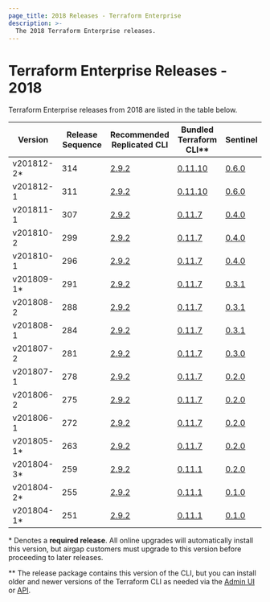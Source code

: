 ```yaml
---
page_title: 2018 Releases - Terraform Enterprise
description: >-
  The 2018 Terraform Enterprise releases.
---
```


# Terraform Enterprise Releases - 2018

Terraform Enterprise releases from 2018 are listed in the table below.

| Version     | Release Sequence | Recommended<br /> Replicated CLI                                   | Bundled <br />Terraform CLI**                                              | Sentinel                                                                       |
| ----------- | ---------------- | ------------------------------------------------------------------ | ----------------------------------------------------------------------- | ------------------------------------------------------------------------------ |
| v201812-2\* | 314              | [2.9.2](https://release-notes.replicated.com/release-notes/2.9.2/) | [0.11.10](https://github.com/hashicorp/terraform/releases/tag/v0.11.10) | [0.6.0](https://docs.hashicorp.com/sentinel/changelog#0-6-0-november-30-2018)  |
| v201812-1   | 311              | [2.9.2](https://release-notes.replicated.com/release-notes/2.9.2/) | [0.11.10](https://github.com/hashicorp/terraform/releases/tag/v0.11.10) | [0.6.0](https://docs.hashicorp.com/sentinel/changelog#0-6-0-november-30-2018)  |
| v201811-1   | 307              | [2.9.2](https://release-notes.replicated.com/release-notes/2.9.2/) | [0.11.7](https://github.com/hashicorp/terraform/releases/tag/v0.11.7)   | [0.4.0](https://docs.hashicorp.com/sentinel/changelog#0-4-0-october-1-2018)    |
| v201810-2   | 299              | [2.9.2](https://release-notes.replicated.com/release-notes/2.9.2/) | [0.11.7](https://github.com/hashicorp/terraform/releases/tag/v0.11.7)   | [0.4.0](https://docs.hashicorp.com/sentinel/changelog#0-4-0-october-1-2018)    |
| v201810-1   | 296              | [2.9.2](https://release-notes.replicated.com/release-notes/2.9.2/) | [0.11.7](https://github.com/hashicorp/terraform/releases/tag/v0.11.7)   | [0.4.0](https://docs.hashicorp.com/sentinel/changelog#0-4-0-october-1-2018)    |
| v201809-1\* | 291              | [2.9.2](https://release-notes.replicated.com/release-notes/2.9.2/) | [0.11.7](https://github.com/hashicorp/terraform/releases/tag/v0.11.7)   | [0.3.1](https://docs.hashicorp.com/sentinel/changelog#0-3-1-august-3-2018)     |
| v201808-2   | 288              | [2.9.2](https://release-notes.replicated.com/release-notes/2.9.2/) | [0.11.7](https://github.com/hashicorp/terraform/releases/tag/v0.11.7)   | [0.3.1](https://docs.hashicorp.com/sentinel/changelog#0-3-1-august-3-2018)     |
| v201808-1   | 284              | [2.9.2](https://release-notes.replicated.com/release-notes/2.9.2/) | [0.11.7](https://github.com/hashicorp/terraform/releases/tag/v0.11.7)   | [0.3.1](https://docs.hashicorp.com/sentinel/changelog#0-3-1-august-3-2018)     |
| v201807-2   | 281              | [2.9.2](https://release-notes.replicated.com/release-notes/2.9.2/) | [0.11.7](https://github.com/hashicorp/terraform/releases/tag/v0.11.7)   | [0.3.0](https://docs.hashicorp.com/sentinel/changelog#0-3-0-july-20-2018)      |
| v201807-1   | 278              | [2.9.2](https://release-notes.replicated.com/release-notes/2.9.2/) | [0.11.7](https://github.com/hashicorp/terraform/releases/tag/v0.11.7)   | [0.2.0](https://docs.hashicorp.com/sentinel/changelog#0-2-0-april-11-2018)     |
| v201806-2   | 275              | [2.9.2](https://release-notes.replicated.com/release-notes/2.9.2/) | [0.11.7](https://github.com/hashicorp/terraform/releases/tag/v0.11.7)   | [0.2.0](https://docs.hashicorp.com/sentinel/changelog#0-2-0-april-11-2018)     |
| v201806-1   | 272              | [2.9.2](https://release-notes.replicated.com/release-notes/2.9.2/) | [0.11.7](https://github.com/hashicorp/terraform/releases/tag/v0.11.7)   | [0.2.0](https://docs.hashicorp.com/sentinel/changelog#0-2-0-april-11-2018)     |
| v201805-1\* | 263              | [2.9.2](https://release-notes.replicated.com/release-notes/2.9.2/) | [0.11.7](https://github.com/hashicorp/terraform/releases/tag/v0.11.7)   | [0.2.0](https://docs.hashicorp.com/sentinel/changelog#0-2-0-april-11-2018)     |
| v201804-3\* | 259              | [2.9.2](https://release-notes.replicated.com/release-notes/2.9.2/) | [0.11.1](https://github.com/hashicorp/terraform/releases/tag/v0.11.1)   | [0.2.0](https://docs.hashicorp.com/sentinel/changelog#0-2-0-april-11-2018)     |
| v201804-2\* | 255              | [2.9.2](https://release-notes.replicated.com/release-notes/2.9.2/) | [0.11.1](https://github.com/hashicorp/terraform/releases/tag/v0.11.1)   | [0.1.0](https://docs.hashicorp.com/sentinel/changelog#0-1-0-september-19-2017) |
| v201804-1\* | 251              | [2.9.2](https://release-notes.replicated.com/release-notes/2.9.2/) | [0.11.1](https://github.com/hashicorp/terraform/releases/tag/v0.11.1)   | [0.1.0](https://docs.hashicorp.com/sentinel/changelog#0-1-0-september-19-2017) |

\* Denotes a <strong>required release</strong>. All online upgrades will automatically install this version, but airgap customers must upgrade to this version before proceeding to later releases.

\** The release package contains this version of the CLI, but you can install older and newer versions of the Terraform CLI as needed via the [Admin UI](https://www.terraform.io/enterprise/admin/application/resources#managing-terraform-versions) or [API](https://www.terraform.io/cloud-docs/api-docs/admin/terraform-versions).